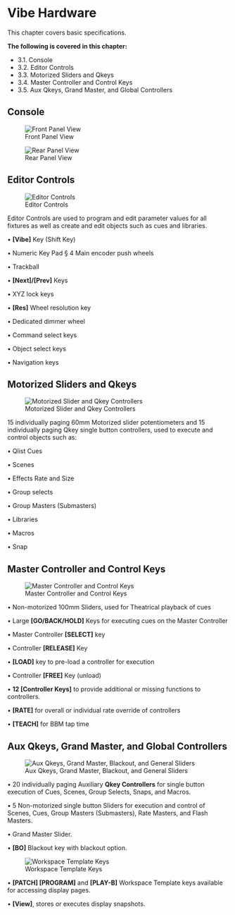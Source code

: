 

# Vibe Hardware

This chapter covers basic specifications.

**The following is covered in this chapter:**

-   3.1. Console
-   3.2. Editor Controls
-   3.3. Motorized Sliders and Qkeys
-   3.4. Master Controller and Control Keys
-   3.5. Aux Qkeys, Grand Master, and Global Controllers


## Console

![Front Panel View](https://www.dropbox.com/s/4nb7qt9l55n2ov9/3.1.png?dl=1)

![Rear Panel View](https://www.dropbox.com/s/uxeylsagug5qv7l/3.1.1.png?dl=1)


## Editor Controls
![Editor Controls](https://www.dropbox.com/s/rb4vacdtke2kw4n/3.2.png?dl=1)

 Editor Controls are used to program and edit parameter values for all fixtures as well as create and edit objects such as cues and libraries.
 
 • **[Vibe]** Key (Shift Key)
 
 • Numeric Key Pad § 4 Main encoder push wheels
 
 • Trackball
 
 • **[Next]/[Prev]** Keys
 
 • XYZ lock keys
 
 • **[Res]** Wheel resolution key
 
 • Dedicated dimmer wheel
 
 • Command select keys
 
 • Object select keys
 
 • Navigation keys

## Motorized Sliders and Qkeys

![Motorized Slider and Qkey Controllers](https://www.dropbox.com/s/p0ezk95x8ey2jpi/3.3.png?dl=1)

 15 individually paging 60mm Motorized slider potentiometers and 15 individually paging Qkey single button controllers, used to execute and control objects such as: 

• Qlist Cues
 
 • Scenes
 
 • Effects Rate and Size
 
 • Group selects
 
 • Group Masters (Submasters)
 
 • Libraries
 
 • Macros
 
 • Snap


## Master Controller and Control Keys

![Master Controller and Control Keys](https://www.dropbox.com/s/jtqjusxfneduw81/3.4.png?dl=1)

 • Non-motorized 100mm Sliders, used for Theatrical playback of cues
 
 • Large **[GO/BACK/HOLD]** Keys for executing cues on the Master Controller
 
 • Master Controller **[SELECT]** key
 
 • Controller **[RELEASE]** Key
 
 • **[LOAD]** key to pre-load a controller for execution
 
 • Controller **[FREE]** Key (unload)
 
 • **12 [Controller Keys]** to provide additional or missing functions to controllers.
 
 • **[RATE]** for overall or individual rate override of controllers
 
 • **[TEACH]** for BBM tap time


## Aux Qkeys, Grand Master, and Global Controllers

![Aux Qkeys, Grand Master, Blackout, and General Sliders](https://www.dropbox.com/s/77t7rqdf6xxj5je/3.5.png?dl=1)

 • 20 individually paging Auxiliary **Qkey Controllers** for single button execution of Cues, Scenes, Group Selects, Snaps, and Macros.
 
 • 5 Non-motorized single button Sliders for execution and control of Scenes, Cues, Group Masters (Submasters), Rate Masters, and Flash Masters.
 
 • Grand Master Slider.
 
 • **[BO]** Blackout key with blackout option.

![Workspace Template Keys](https://www.dropbox.com/s/2641qkgyzj63akv/3.5.1.png?dl=1)

 • **[PATCH] [PROGRAM]** and **[PLAY-B]** Workspace Template keys available for accessing display pages.
 
 • **[View]**, stores or executes display snapshots.
